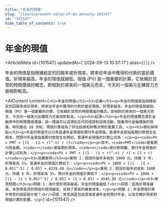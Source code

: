 ```yaml
---
title: "年金的現值"
slug: "/learn/present-value-of-an-annuity-101547"
id: "101547"
hide_table_of_contents: true
---
```



# 年金的現值

<ArticleMeta id={101547} updatedAt={'2024-09-13 10:37:17'} alias={`[]`} />
<div className='border-solid border-b border-t-0 my-4 border-[var(--ifm-color-gray-300)]' />

年金的現值是指根據給定的回報率或折現率，將來從年金中獲得的付款的當前價值。折現率越高，年金的現值就越低。現值 (PV) 是一個重要的計算，它依賴於貨幣的時間價值的概念，即相對於將來的一個美元而言，今天的一個美元在購買力方面相對較高。

<AIContent content={`<h2>年金的現值</h2><h3>定義</h3><p>年金的現值是指根據給定的回報率或折現率，將來從年金中獲得的付款的當前價值。折現率越高，年金的現值就越低。現值（PV）是一個重要的計算，它依賴於貨幣的時間價值的概念，即相對於將來的一個美元而言，今天的一個美元在購買力方面相對較高。</p><h3>起源</h3><p>年金的現值概念源於金融學中的時間價值理論，這一理論可以追溯到古代的借貸和投資活動。隨着現代金融理論的發展，特別是在 20 世紀，現值計算成為了評估投資和財務決策的重要工具。</p><h3>類別與特點</h3><p>年金的現值可以分為普通年金現值和預付年金現值。普通年金是指每期付款發生在期末，而預付年金是指每期付款發生在期初。普通年金現值的計算公式為：</p><p><code>PV = PMT × [(1 - (1 + r)^-n) / r]</code></p><p>其中，<code>PMT</code>是每期付款金額，<code>r</code>是每期折現率，<code>n</code>是付款期數。預付年金現值的計算公式則為：</p><p><code>PV = PMT × [(1 - (1 + r)^-n) / r] × (1 + r)</code></p><h3>具體案例</h3><p>案例 1：假設你每年末收到 1000 元，持續 5 年，折現率為 5%。普通年金的現值計算如下：</p><p><code>PV = 1000 × [(1 - (1 + 0.05)^-5) / 0.05] ≈ 4329.48 元</code></p><p>案例 2：假設你每年初收到 1000 元，持續 5 年，折現率為 5%。預付年金的現值計算如下：</p><p><code>PV = 1000 × [(1 - (1 + 0.05)^-5) / 0.05] × (1 + 0.05) ≈ 4545.95 元</code></p><h3>常見問題</h3><p>問題 1：為什麼折現率越高，年金的現值越低？<br/>回答：因為折現率越高，未來現金流的現值折現得越低，反映了更高的機會成本。</p><p>問題 2：年金現值計算中常見的誤區是什麼？<br/>回答：常見誤區包括混淆普通年金和預付年金，以及忽略折現率對現值計算的影響。</p>`} id={101547} />
